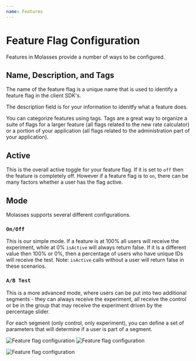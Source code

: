 ```yaml
---
name: Features
---
```


# Feature Flag Configuration

Features in Molasses provide a number of ways to be configured.

## Name, Description, and Tags

The name of the feature flag is a unique name that is used to identify a feature flag in the client SDK's.

The description field is for your information to idenitfy what a feature does.

You can categorize features using tags. Tags are a great way to organize a suite of flags for a larger feature (all flags related to the new rate calculator) or a portion of your application (all flags related to the administration part of your application).

## Active

This is the overall active toggle for your feature flag. If it is set to `off` then the feature is completely off. However if a feature flag is to `on`, there can be many factors whether a user has the flag active.

## Mode

Molasses supports several different configurations.

### `On/Off`

This is our simple mode. If a feature is at 100% all users will receive the experiment, while at 0% `isActive` will always return false. If it is a different value then 100% or 0%, then a percentage of users who have unique IDs will receive the test. Note: `isActive` calls without a user will return false in these scenarios.

### `A/B Test`

This is a more advanced mode, where users can be put into two additional segments - they can always receive the experiment, all receive the control or be in the group that may receive the experiment driven by the percentage slider.

For each segment (only control, only experiment), you can define a set of parameters that will determine if a user is part of a segment.

![Feature flag configuration](/control.png)
![Feature flag configuration](/experiment.png)

![Feature flag configuration](/feature-configuration.png)
